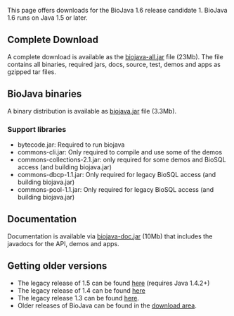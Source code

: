 This page offers downloads for the BioJava 1.6 release candidate 1. BioJava 1.6 runs on Java 1.5 or later.


== Complete Download ==
A complete download is available as the [http://www.biojava.org/download/bj16/rc1/all/biojava-all.jar biojava-all.jar] file (23Mb). The file contains all binaries, required jars, docs, source, test, demos and apps as gzipped tar files.

== BioJava binaries ==

A  binary distribution is available as [http://www.biojava.org/download/bj16/rc1/bin/biojava.jar biojava.jar] file (3.3Mb). 

=== Support libraries ===

*  bytecode.jar: Required to run biojava
*  commons-cli.jar: Only required to compile and use some of the demos
*  commons-collections-2.1.jar: only required for some demos and BioSQL access (and building biojava.jar)
*  commons-dbcp-1.1.jar: Only required for legacy BioSQL access (and building biojava.jar)
*  commons-pool-1.1.jar: Only required for legacy BioSQL access (and building biojava.jar)


== Documentation ==

Documentation is available via [http://www.biojava.org/download/bj16/rc1//doc/biojava-doc.jar biojava-doc.jar] (10Mb) that includes the javadocs for the API, demos and apps.

== Getting older versions ==

* The legacy release of 1.5 can be found [[BioJava:Download 1.5|here]] (requires Java 1.4.2+)
* The legacy release of 1.4 can be found [[BioJava:Download 1.4|here]]
* The legacy release 1.3 can be found [[BioJava:Download 1.3|here]].
* Older releases of BioJava can be found in the [http://www.biojava.org/download/ download area].